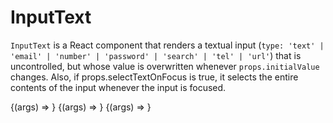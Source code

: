 

<Meta component={InputText} title="UIKit/Controls/InputText" />

# InputText

`InputText` is a React component that renders a textual input (`type: 'text' | 'email' | 'number' | 'password' | 'search' | 'tel' | 'url'`) that is uncontrolled, but whose value is overwritten whenever `props.initialValue` changes. Also, if props.selectTextOnFocus is true, it selects the entire contents of the input whenever the input is focused.

<Canvas>
    <Story
        name="Empty Input"
        args={{
            className: 'input-text',
            name: 'empty',
            placeholder: 'enter text here…',
        }}
    >
        {(args) => <InputText {...args} />}
    </Story>
    <Story
        name="Input With Initial Value"
        args={{
            className: 'input-text',
            initialValue: 'Bolivia',
            placeholder: 'enter country name',
        }}
    >
        {(args) => <InputText {...args} />}
    </Story>
    <Story
        name="Input With Initial Value And Select Text On Focus"
        args={{
            className: 'input-text',
            initialValue: 'Bolivia',
            name: 'country',
            placeholder: 'enter country name (selectTextOnFocus)',
            selectTextOnFocus: true,
        }}
    >
        {(args) => <InputText {...args} />}
    </Story>
</Canvas>

<Props story="Input With Initial Value And Select Text On Focus" />
